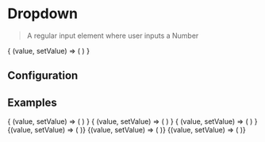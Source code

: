 
# Dropdown

> A regular input element where user inputs a Number

<CodeBlock>
{
    (value, setValue) => (
        <Dropdown
            placeholder="Test placeholder"
            className="my-dropdown"
            prefixClassName="my-yoooo"
            options={[
            { text: "Option text 1" },
            { text: "Option text 2" },
            { text: "Option text 3" },
            { text: "Option text 4" },
            { text: "Option text 1" },
            { text: "Option text 2" },
            { text: "Option text 3" },
            { text: "Option text 4" },
            { text: "Option text 1" },
            { text: "Option text 2" },
            { text: "Option text 3" },
            { text: "Option text 4" },
            { text: "Option text 1" },
            { text: "Option text 2" },
            { text: "Option text 3" },
            { text: "Option text 4" },
            { text: "Option text 1" },
            { text: "Option text 2" },
            { text: "Option text 3" },
            { text: "Option text 4" },
            { text: "Option text 1" },
            { text: "Option text 2" },
            { text: "Option text 3" },
            { text: "Option text 4" },
                ]}
            label="This is the label"
            value={value}
            onChange={setValue}
        />
    )
}

</CodeBlock>

## Configuration

<ConfigBlock of={Dropdown} />

## Examples

<CodeBlock title="Default">
{
    (value, setValue) => (
        <Dropdown
            placeholder="Test placeholder"
            className="my-dropdown"
            prefixClassName="my-yoooo"
            options={[
            { text: "Option text 1" },
            { text: "Option text 2" },
            { text: "Option text 3" },
            { text: "Option text 4" },
                ]}
            label="This is the label"
            value={value}
            onChange={setValue}
        />
    )
}
</CodeBlock>
<CodeBlock title="With Multiple" defaultValue={[{ title: "Option text 1" }]}>
{
    (value, setValue) => (
        <Dropdown
            placeholder="Test placeholder"
            className="my-dropdown"
            prefixClassName="my-yoooo"
            options={[
            { labal: 'All', title: "Option text 1" },
            { labal: 'All', title: "Option text 2" },
            { labal: 'All', title: "Option text 3" },
            { labal: 'All', title: "Option text 4" },
                ]}
            label="This is the label"
            value={value}
            onChange={setValue}
            optionKey="title"
            searchKeys={['title']}
            withMultiple
            withSearch
        />
    )
}
</CodeBlock>
<CodeBlock title="With Search">
{
    (value, setValue) => (
        <Dropdown
            placeholder="Test placeholder"
            className="my-dropdown"
            prefixClassName="my-yoooo"
            options={[
            { text: "Option text 1" },
            { text: "Option text 2" },
            { text: "Option text 3" },
            { text: "Option text 4" },
                ]}
            label="This is the label"
            value={value}
            onChange={setValue}
            withSearch
        />
    )
}
</CodeBlock>

<CodeBlock title="With Create">
  {(value, setValue) => (
    <Dropdown
      placeholder="Test placeholder"
      className="my-dropdown"
      prefixClassName="my-yoooo"
      options={[
        { text: "Option text 1" },
        { text: "Option text 2" },
        { text: "Option text 3" },
        { text: "Option text 4" },
      ]}
      label="This is the label"
      value={value}
      onChange={setValue}
      withCreate
      withSearch
    />
  )}
</CodeBlock>

<CodeBlock title="Disabled">
  {(value, setValue) => (
    <Dropdown
      placeholder="Test placeholder"
      className="my-dropdown"
      prefixClassName="my-yoooo"
      value={[{text: "Option text 1" }]}
      options={[
        { text: "Option text 1" },
        { text: "Option text 2" },
        { text: "Option text 3" },
        { text: "Option text 4" },
      ]}
      label="This is the label"
      onChange={setValue}
      disabled
    />
  )}
</CodeBlock>

<CodeBlock title="Simple Array">
  {(value, setValue) => (
    <Dropdown
      placeholder="Test placeholder"
      className="my-dropdown"
      prefixClassName="my-yoooo"
      value={value}
      options={[
        {text: "Option text 1"},
        {text: "Option text 2"},
        {text: "Option text 3"},
        {text: "Option text 4"},
      ]}
      label="This is the label"
      onChange={setValue}
      withSearch
    />
  )}
</CodeBlock>
